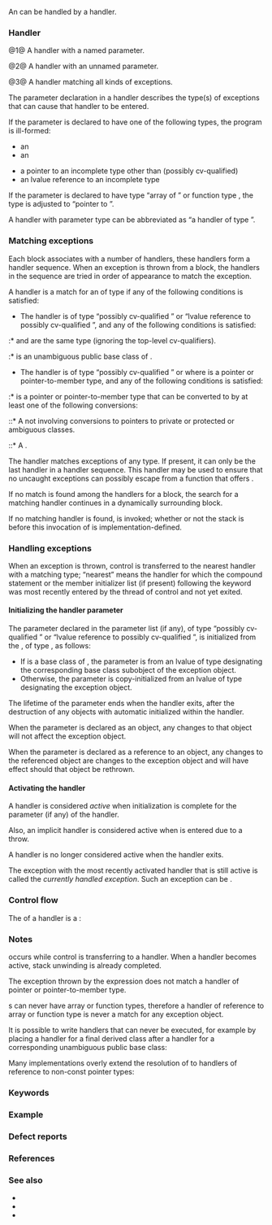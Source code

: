 {{title|Handling exceptions}}
{{cpp/language/expressions/exceptions/navbar}}
An {{rlp|exceptions|exception}} can be handled by a handler.

===Handler===
{{sdsc begin}}
{{sdsc|num=1|
{{ttb|catch}} {{ttb|(}} {{spar optional|attr}} {{spar|type-specifier-seq}} {{spar|declarator}} {{ttb|)}} {{spar|compound-statement}}
}}
{{sdsc|num=2|
{{ttb|catch}} {{ttb|(}} {{spar optional|attr}} {{spar|type-specifier-seq}} {{spar optional|abstract-declarator}} {{ttb|)}} {{spar|compound-statement}}
}}
{{sdsc|num=3|
{{ttb|catch}} {{ttb|(}} {{ttb|...}} {{ttb|)}} {{spar|compound-statement}}
}}
{{sdsc end}}

@1@ A handler with a named parameter.

@2@ A handler with an unnamed parameter.

@3@ A handler matching all kinds of exceptions.

{{par begin}}
{{par|{{spar|attr}}|{{mark since c++11}} any number of {{rlp|attributes}}, applies to the parameter}}
{{par|{{spar|type-specifier-seq}}|part of a formal parameter declaration, same as in a function {{rlpsd|function#Parameter list}}}}
{{par|{{spar|declarator}}|part of a parameter declaration, same as in a function {{rlpsd|function#Parameter list}}}}
{{par|{{spar|abstract-declarator}}|part of an unnamed parameter declaration, same as in function {{rlpsd|function#Parameter list}}}}
{{par|{{spar|compound-statement}}|a {{rlp|statements#Compound statements|compound statement}}}}
{{par end}}


The parameter declaration in a handler describes the type(s) of exceptions that can cause that handler to be entered.

If the parameter is declared to have one of the following types, the program is ill-formed:
* an {{rlpsd|type#Incomplete type}}
* an {{rlp|abstract class|abstract class type}}
{{rrev|since=c++11|
* an {{rlpsd|reference#Rvalue reference}} type
}}
* a pointer to an incomplete type other than (possibly cv-qualified) {{c/core|void}}
* an lvalue reference to an incomplete type

If the parameter is declared to have type “array of {{tt|T}}” or function type {{tt|T}}, the type is adjusted to “pointer to {{tt|T}}”.

A handler with parameter type {{tt|T}} can be abbreviated as “a handler of type {{tt|T}}”.

===Matching exceptions===
Each {{c/core|try}} block associates with a number of handlers, these handlers form a handler sequence. When an exception is thrown from a {{c/core|try}} block, the handlers in the sequence are tried in order of appearance to match the exception.

A handler is a match for an {{rlpsd|throw#Exception object}} of type {{tt|E}} if any of the following conditions is satisfied:
* The handler is of type “possibly cv-qualified {{tt|T}}” or “lvalue reference to possibly cv-qualified {{tt|T}}”, and any of the following conditions is satisfied:
:* {{tt|E}} and {{tt|T}} are the same type (ignoring the top-level cv-qualifiers).
:* {{tt|T}} is an unambiguous public base class of {{tt|E}}.
* The handler is of type “possibly cv-qualified {{tt|T}}” or {{c/core|const T&amp;}} where {{tt|T}} is a pointer or pointer-to-member type, and any of the following conditions is satisfied:
:* {{tt|E}} is a pointer or pointer-to-member type that can be converted to {{tt|T}} by at least one of the following conversions:
::* A {{rlp|implicit conversion#Pointer conversions|standard pointer conversion}} not involving conversions to pointers to private or protected or ambiguous classes.
{{rrev|since=c++17|
::* A {{rlp|implicit conversion#Function pointer conversions|function pointer conversion}}.
}}
::* A {{rlp|implicit conversion#Qualification conversions|qualification conversion}}.
{{rrev|since=c++11|
:* {{tt|E}} is {{lc|std::nullptr_t}}.
}}

The {{c|catch (...)}} handler matches exceptions of any type. If present, it can only be the last handler in a handler sequence. This handler may be used to ensure that no uncaught exceptions can possibly escape from a function that offers {{rlp|exceptions|nothrow exception guarantee}}.

{{source|
try
{
    f();
}
catch (const std::overflow_error&amp; e)
{} // this executes if f() throws std::overflow_error (same type rule)
catch (const std::runtime_error&amp; e)
{} // this executes if f() throws std::underflow_error (base class rule)
catch (const std::exception&amp; e)
{} // this executes if f() throws std::logic_error (base class rule)
catch (...)
{} // this executes if f() throws std::string or int or any other unrelated type
}}

If no match is found among the handlers for a {{c/core|try}} block, the search for a matching handler continues in a dynamically surrounding {{c/core|try}} block{{rev inl|since=c++11| of the same thread}}.

If no matching handler is found, {{lc|std::terminate}} is invoked; whether or not the stack is {{rlp|throw#Stack unwinding|unwound}} before this invocation of {{lc|std::terminate}} is implementation-defined.

===Handling exceptions===
When an exception is thrown, control is transferred to the nearest handler with a matching type; “nearest” means the handler for which the compound statement or the member initializer list (if present) following the {{c/core|try}} keyword was most recently entered by the thread of control and not yet exited.

====Initializing the handler parameter====
The parameter declared in the parameter list (if any), of type “possibly cv-qualified {{tt|T}}” or “lvalue reference to possibly cv-qualified {{tt|T}}”, is initialized from the {{rlpsd|throw#Exception object}}, of type {{tt|E}}, as follows:
* If {{tt|T}} is a base class of {{tt|E}}, the parameter is {{rlp|copy initialization|copy-initialized}} from an lvalue of type {{tt|T}} designating the corresponding base class subobject of the exception object.
* Otherwise, the parameter is copy-initialized from an lvalue of type {{tt|E}} designating the exception object.

The lifetime of the parameter ends when the handler exits, after the destruction of any objects with automatic {{rlp|storage duration}} initialized within the handler.

When the parameter is declared as an object, any changes to that object will not affect the exception object.

When the parameter is declared as a reference to an object, any changes to the referenced object are changes to the exception object and will have effect should that object be rethrown.

====Activating the handler====
A handler is considered ''active'' when initialization is complete for the parameter (if any) of the handler.

Also, an implicit handler is considered active when {{lc|std::terminate}} is entered due to a throw.

A handler is no longer considered active when the handler exits.

The exception with the most recently activated handler that is still active is called the ''currently handled exception''. Such an exception can be {{rlp|throw#throw expressions|rethrown}}.

===Control flow===
The {{spar|compound-statement}} of a handler is a {{rlp|statements#Control-flow-limited statements|control-flow-limited statement}}:
{{source|
void f()
{
    goto label;     // error
    try
    {
        goto label; // error
    }
    catch (...)
    {
        goto label: // OK
        label: ;
    }
}
}}

===Notes===
{{rlps|throw#Stack unwinding}} occurs while control is transferring to a handler. When a handler becomes active, stack unwinding is already completed.

The exception thrown by the {{c/core|throw}} expression {{c|throw 0}} does not match a handler of pointer or pointer-to-member type.
{{rrev|since=c++11|
* {{c|throw nullptr}} can be used instead to throw a null pointer that matches such handlers.
}}

{{rlps|throw#Exception object}}s can never have array or function types, therefore a handler of reference to array or function type is never a match for any exception object.

It is possible to write handlers that can never be executed, for example by placing a handler for a final derived class after a handler for a corresponding unambiguous public base class:
{{source|
try
{
    f();
}
catch (const std::exception&amp; e)
{} // will be executed if f() throws std::runtime_error
catch (const std::runtime_error&amp; e)
{} // dead code!
}}

Many implementations overly extend the resolution of {{cwg|388}} to handlers of reference to non-const pointer types:
{{source|1=
int i;
try
{
    try
    {
        throw static_cast&lt;float*&gt;(nullptr);
    }
    catch (void*&amp; pv)
    {
        pv = &amp;i;
        throw;
    }
}
catch (const float* pf)
{
    assert(pf == nullptr); // should pass, but fails on MSVC and Clang
}
}}

===Keywords===
{{ltt|cpp/keyword/catch}}

===Example===
{{example
|The following example demonstrates several usage cases of the handlers:
|code=
#include &lt;iostream&gt;
#include &lt;vector&gt;

int main()
{
    try
    {
        std::cout &lt;&lt; "Throwing an integer exception...\n";
        throw 42;
    }
    catch (int i)
    {
        std::cout &lt;&lt; " the integer exception was caught, with value: " &lt;&lt; i &lt;&lt; '\n';
    }
    
    try
    {
        std::cout &lt;&lt; "Creating a vector of size 5... \n";
        std::vector&lt;int&gt; v(5);
        std::cout &lt;&lt; "Accessing the 11th element of the vector...\n";
        std::cout &lt;&lt; v.at(10); // vector::at() throws std::out_of_range
    }
    catch (const std::exception&amp; e) // caught by reference to base
    {
        std::cout &lt;&lt; " a standard exception was caught, with message: '"
                  &lt;&lt; e.what() &lt;&lt; "'\n";
    }
}
|p=true
|output=
Throwing an integer exception...
 the integer exception was caught, with value: 42
Creating a vector of size 5...
Accessing the 11th element of the vector...
 a standard exception was caught, with message: 'out_of_range'
}}

===Defect reports===
{{dr list begin}}
{{dr list item|wg=cwg|dr=98|std=C++98|before=a {{c/core|switch}} statement can transfer control into a handler|after=prohibited}}
{{dr list item|wg=cwg|dr=210|std=C++98|before={{c/core|throw}} expressions were matched against the handlers|after=exception objects are&lt;br&gt;matched against the handlers}}
{{dr list item|wg=cwg|dr=388|std=C++98|before=an exception of pointer or pointer to member type could&lt;br&gt;not be matched by a const reference to a different type|after=made matchable&lt;br&gt;when convertible}}
{{dr list item|wg=cwg|dr=1166|std=C++98|before=the behavior was unspecified when a handler whose&lt;br&gt;type is a reference to an abstract class type is matched|after=abstract class types are&lt;br&gt;not allowed for handlers}}
{{dr list item|wg=cwg|dr=1769|std=C++98|before=when the type of the handler is a base of the type of&lt;br&gt;the exception object, a converting constructor might&lt;br&gt;be used for the initialization of the handler parameter|after=the parameter is copy-initialized&lt;br&gt;from the corresponding base class&lt;br&gt;subobject of the exception object}}
{{dr list item|wg=cwg|dr=2093|std=C++98|before=an exception object of pointer to object type could not match a&lt;br&gt;handler of pointer to object type through qualification conversion|after=allowed}}
{{dr list end}}

===References===
{{ref std c++23}}
{{ref std|section=14.4|title=Handling an exception|id=except.handle}}
{{ref std end}}
{{ref std c++20}}
{{ref std|section=14.4|title=Handling an exception|id=except.handle}}
{{ref std end}}
{{ref std c++17}}
{{ref std|section=18.3|title=Handling an exception|id=except.handle}}
{{ref std end}}
{{ref std c++14}}
{{ref std|section=15.3|title=Handling an exception|id=except.handle}}
{{ref std end}}
{{ref std c++11}}
{{ref std|section=15.3|title=Handling an exception|id=except.handle}}
{{ref std end}}
{{ref std c++03}}
{{ref std|section=15.3|title=Handling an exception|id=except.handle}}
{{ref std end}}
{{ref std c++98}}
{{ref std|section=15.3|title=Handling an exception|id=except.handle}}
{{ref std end}}

===See also===
* {{rlp|try|{{c/core|try}} block}}
* {{rlp|throw|Throwing exceptions}}
* {{ls|cpp/error#Exception handling}}

{{langlinks|de|es|fr|it|ja|pt|ru|zh}}